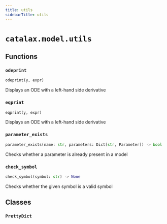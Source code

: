 ```yaml
---
title: utils
sidebarTitle: utils
---
```


# `catalax.model.utils`

## Functions

### `odeprint` <sup><a href="https://github.com/JR-1991/Catalax/blob/master/catalax/model/utils.py#L47" target="_blank"><Icon icon="github" style="width: 14px; height: 14px;" /></a></sup>

```python
odeprint(y, expr)
```


Displays an ODE with a left-hand side derivative


### `eqprint` <sup><a href="https://github.com/JR-1991/Catalax/blob/master/catalax/model/utils.py#L59" target="_blank"><Icon icon="github" style="width: 14px; height: 14px;" /></a></sup>

```python
eqprint(y, expr)
```


Displays an ODE with a left-hand side derivative


### `parameter_exists` <sup><a href="https://github.com/JR-1991/Catalax/blob/master/catalax/model/utils.py#L71" target="_blank"><Icon icon="github" style="width: 14px; height: 14px;" /></a></sup>

```python
parameter_exists(name: str, parameters: Dict[str, Parameter]) -> bool
```


Checks whether a parameter is already present in a model


### `check_symbol` <sup><a href="https://github.com/JR-1991/Catalax/blob/master/catalax/model/utils.py#L77" target="_blank"><Icon icon="github" style="width: 14px; height: 14px;" /></a></sup>

```python
check_symbol(symbol: str) -> None
```


Checks whether the given symbol is a valid symbol


## Classes

### `PrettyDict` <sup><a href="https://github.com/JR-1991/Catalax/blob/master/catalax/model/utils.py#L12" target="_blank"><Icon icon="github" style="width: 14px; height: 14px;" /></a></sup>
